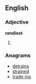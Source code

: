 ==English==

===Adjective===
'''randiest'''

# {{superlative of|randy}}

===Anagrams===
* [[detrains#English|detrains]]
* [[strained#English|strained]]
* [[trade-ins#English|trade-ins]]